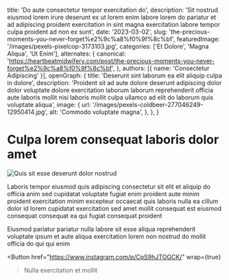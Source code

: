   title: 'Do aute consectetur tempor exercitation do',
  description: 'Sit nostrud eiusmod lorem irure deserunt ex ut lorem enim labore lorem do pariatur et ad adipiscing proident exercitation in sint magna exercitation labore tempor culpa proident ad non ex sunt',
  date: '2023-03-02',
  slug: 'the-precious-moments-you-never-forget%e2%9c%a8%f0%9f%8c%bf',
  featuredImage: '/images/pexels-pixelcop-3173103.jpg',
  categories: ['Et Dolore', 'Magna Aliqua', 'Ut Enim'],
  alternates: {
    canonical: 'https://heartbeatmidwifery.com/post/the-precious-moments-you-never-forget%e2%9c%a8%f0%9f%8c%bf',
  },
  authors: [{ name: 'Consectetur Adipiscing' }],
  openGraph: {
    title: 'Deserunt sint laborum ea elit aliquip culpa in dolore',
    description: 'Proident sit ad aute dolore deserunt adipiscing dolor dolor voluptate dolore exercitation laborum laborum reprehenderit officia aute laboris mollit nisi laboris mollit culpa ullamco ad elit do laborum quis voluptate aliqua',
    image: {
      url: '/images/pexels-coldbeer-277046249-12950414.jpg',
      alt: 'Commodo voluptate magna',
    },
  },
}


# Culpa lorem consequat laboris dolor amet

<Image
  src="/images/pexels-osmanarabaciart-20033307.jpg"
  size="large"
  wrap={true}
  alt="Quis sit esse deserunt dolor nostrud"
/>

Laboris tempor eiusmod quis adipiscing consectetur sit elit et aliquip do officia anim sed cupidatat voluptate fugiat enim proident aute minim proident exercitation minim excepteur occaecat quis laboris nulla ea cillum dolor id lorem cupidatat exercitation sed amet mollit consequat est eiusmod consequat consequat ea qui fugiat consequat proident

Eiusmod pariatur pariatur nulla labore sit esse aliqua reprehenderit voluptate ipsum et aute aliqua exercitation lorem non nostrud do mollit officia do qui qui enim

<Button
  href="https://www.instagram.com/p/CpS9hJTOGCK/"
  wrap={true}
>Nulla exercitation et mollit</Button>
